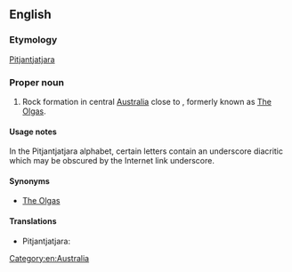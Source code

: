 {{also|Kata Tjuṯa}}
==English==

===Etymology===
[[Pitjantjatjara]] {{unicode|[[Kata Tjuṯa]]}}

===Proper noun===
{{en-proper noun}}

# Rock formation in central [[Australia]] close to {{unicode|[[Uluṟu]]}}, formerly known as [[The Olgas]].

====Usage notes====
In the Pitjantjatjara alphabet, certain letters contain an underscore diacritic which may be obscured by the Internet link underscore.

====Synonyms====
* [[The Olgas]]

====Translations====
{{trans-top|rock formation}}
* Pitjantjatjara: {{unicode|[[Kata Tjuṯa]]}}
{{trans-mid}}
{{trans-bottom}}

[[Category:en:Australia]]